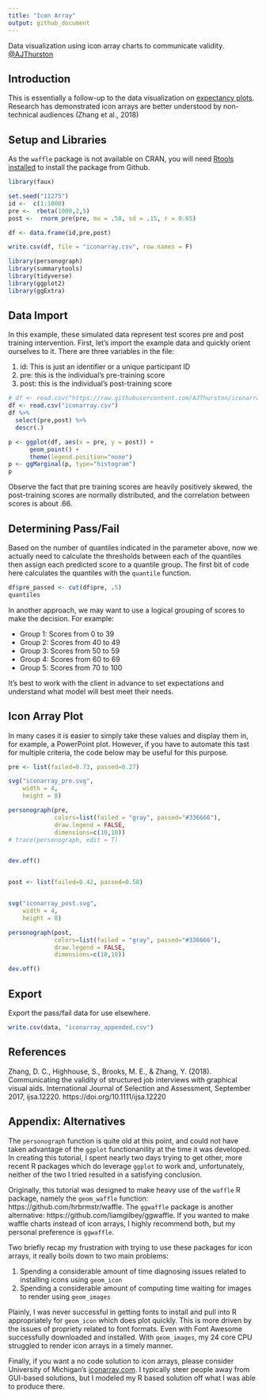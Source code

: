 ```yaml
---
title: "Icon Array"
output: github_document
---
```

Data visualization using icon array charts to communicate validity. 
[@AJThurston](twitter.com/AJThurston)

## Introduction

This is essentially a follow-up to the data visualization on [expectancy plots](https://github.com/AJThurston/expectancy).  Research has demonstrated icon arrays are better understood by non-technical audiences (Zhang et al., 2018)

## Setup and Libraries
As the `waffle` package is not available on CRAN, you will need [Rtools installed](https://cran.r-project.org/bin/windows/Rtools/) to install the package from Github.

```r
library(faux)

set.seed("11275")
id <-  c(1:1000)
pre <-  rbeta(1000,2,5)
post <-  rnorm_pre(pre, mu = .58, sd = .15, r = 0.65)

df <- data.frame(id,pre,post)

write.csv(df, file = "iconarray.csv", row.names = F)
```

```r
library(personograph)
library(summarytools)
library(tidyverse)
library(ggplot2)
library(ggExtra)
```

## Data Import

In this example, these simulated data represent test scores pre and post training intervention.  First, let's import the example data and quickly orient ourselves to it. There are three variables in the file:

1.  id: This is just an identifier or a unique participant ID
2.  pre: this is the individual's pre-training score
3.  post: this is the individual's post-training score

```r
# df <- read.csv("https://raw.githubusercontent.com/AJThurston/iconarray/master/iconarray.csv")
df <- read.csv("iconarray.csv")
df %>%
  select(pre,post) %>%
  descr(.)

p <- ggplot(df, aes(x = pre, y = post)) +
      geom_point() +
      theme(legend.position="none")
p <- ggMarginal(p, type="histogram")
p
```
Observe the fact that pre training scores are heavily positively skewed, the post-training scores are normally distributed, and the correlation between scores is about .66.

## Determining Pass/Fail

Based on the number of quantiles indicated in the parameter above, now we actually need to calculate the thresholds between each of the quantiles then assign each predicted score to a quantile group. The first bit of code here calculates the quantiles with the `quantile` function. 

```r
df$pre_passed <- cut(df$pre, .5)
quantiles
```


In another approach, we may want to use a logical grouping of scores to make the decision.  For example:

* Group 1: Scores from  0 to  39
* Group 2: Scores from 40 to  49
* Group 3: Scores from 50 to  59
* Group 4: Scores from 60 to  69
* Group 5: Scores from 70 to 100

It's best to work with the client in advance to set expectations and understand what model will best meet their needs.

## Icon Array Plot

In many cases it is easier to simply take these values and display them in, for example, a PowerPoint plot. However, if you have to automate this tast for multiple criteria, the code below may be useful for this purpose.

```r
pre <- list(failed=0.73, passed=0.27)

svg("iconarray_pre.svg",
    width = 4, 
    height = 8)

personograph(pre,  
             colors=list(failed = "gray", passed="#336666"),
             draw.legend = FALSE, 
             dimensions=c(10,10))
# trace(personograph, edit = T)


dev.off()


post <- list(failed=0.42, passed=0.58)


svg("iconarray_post.svg",
    width = 4, 
    height = 8)

personograph(post,  
             colors=list(failed = "gray", passed="#336666"),
             draw.legend = FALSE, 
             dimensions=c(10,10))

dev.off()

```

## Export

Export the pass/fail data for use elsewhere.
```r
write.csv(data, "iconarray_appended.csv")
```

## References
Zhang, D. C., Highhouse, S., Brooks, M. E., & Zhang, Y. (2018). Communicating the validity of structured job interviews with graphical visual aids. International Journal of Selection and Assessment, September 2017, ijsa.12220. https://doi.org/10.1111/ijsa.12220

## Appendix: Alternatives

The `personograph` function is quite old at this point, and could not have taken advantage of the `ggplot` functionanility at the time it was developed.  In creating this tutorial, I spent nearly two days trying to get other, more recent R packages which do leverage `ggplot` to work and, unfortunately, neither of the two I tried resulted in a satisfying conclusion.

Originally, this tutorial was designed to make heavy use of the `waffle` R package, namely the `geom_waffle` function: https://github.com/hrbrmstr/waffle.  The `ggwaffle` package is another alternative: https://github.com/liamgilbey/ggwaffle.  If you wanted to make waffle charts instead of icon arrays, I highly recommend both, but my personal preference is `ggwaffle`.  

Two briefly recap my frustration with trying to use these packages for icon arrays, it really boils down to two main problems:

1. Spending a considerable amount of time diagnosing issues related to installing icons using `geom_icon`
2. Spending a considerable amount of computing time waiting for images to render using `geom_images`

Plainly, I was never successful in getting fonts to install and pull into R appropriately for `geom_icon` which does plot quickly.  This is more driven by the issues of propriety related to font formats.  Even with Font Awesome successfully downloaded and installed.  With `geom_images`, my 24 core CPU struggled to render icon arrays in a timely manner.

Finally, if you want a no code solution to icon arrays, please consider University of Michigan's [iconarray.com](https://iconarray.com).  I typically steer people away from GUI-based solutions, but I modeled my R based solution off what I was able to produce there.



